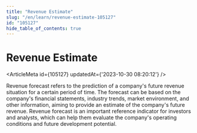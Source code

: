 ```yaml
---
title: "Revenue Estimate"
slug: "/en/learn/revenue-estimate-105127"
id: "105127"
hide_table_of_contents: true
---
```



# Revenue Estimate

<ArticleMeta id={105127} updatedAt={'2023-10-30 08:20:12'} />
<div className='border-solid border-b border-t-0 my-4 border-[var(--ifm-color-gray-300)]' />

Revenue forecast refers to the prediction of a company's future revenue situation for a certain period of time. The forecast can be based on the company's financial statements, industry trends, market environment, and other information, aiming to provide an estimate of the company's future revenue. Revenue forecast is an important reference indicator for investors and analysts, which can help them evaluate the company's operating conditions and future development potential.
